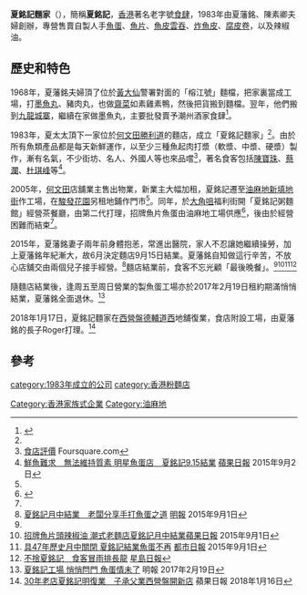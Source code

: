 {{Infobox restaurant
| embed               = 
| name                = 夏銘記麵家 <!-- Leave blank if embed set to yes -->
| title               = 夏銘記 <!-- If embedding use this for secondary small font title -->
| logo                = 
| logo_width          = 
| logo_alt            = 
| image               =
| image_width         = 
| image_alt           = 
| image_caption       = 
| pushpin_map         = <!-- Requires {{para|coordinates}}. -->
| map_size            = 
| map_alt             = 
| map_caption         = 
| slogan              = 
| established         = {{Start date and age|1983}} <!-- {{Start date|YYYY|MM|DD}} -->
| closed              = {{End date|2015|09|15}} <!-- {{End date|YYYY|MM|DD}} -->
| current-owner       = 夏藩銘
| previous-owner      = 
| head-chef           = 夏藩銘
| chef                = 
| pastry-chef         = 
| food-type           = 麵、魚蛋、魚片、魚皮雲吞、炸魚皮、腐皮卷、辣椒油
| dress-code          = 
| rating              = 
| street-address      = 西營盤德輔道西
| city                = 
| county              =
| state               = 
| postcode            = <!-- or | zip = -->
| country             = {{HKG}}
| coordinates         = <!-- {{coord}} -->
| seating-capacity    = 
| reservations        = 
| locations     = 
| other-label         = <!-- replaces "Other information" label -->
| other-information   = 
| website             = <!-- {{URL|example.com}} -->
}}
'''夏銘記麵家'''（'''{{lang-en|Ha Ming Kee Noodle Shop}}'''），簡稱'''夏銘記'''，[[香港|香港]]著名老字號[[食肆|食肆]]，1983年由夏藩銘、陳素卿夫婦創辦，專營售賣自製人手[[魚蛋|魚蛋]]、[[魚片|魚片]]、[[魚皮雲吞|魚皮雲吞]]、[[炸魚皮|炸魚皮]]、[[腐皮卷|腐皮卷]]，以及辣椒油。

==歷史和特色==
1968年，夏藩銘夫婦頂了位於[[黃大仙區|黃大仙]]警署對面的「榕江號」麵檔，把家裏當成工場，打[[墨魚丸|墨魚丸]]、豬肉丸，也做[[齋菜|齋菜]]如素雞素鴨，然後把貨搬到麵檔。翌年，他們搬到[[九龍城寨|九龍城寨]]，繼續在家做墨魚丸，主要批發賣予潮州酒家食肆<ref name="ha ming kee2">{{cite web|url=https://www.pentoy.hk/?p=38215|title=夏銘記：做生意唔呃秤　真魚蛋唔彈牙（做生意不欺騙　真魚丸沒彈性）|author=陳嘉文|publisher=《[[評台|評台]]》|date=2015年9月7日}}</ref>。

1983年，夏太太頂下一家位於[[何文田|何文田]][[勝利道|勝利道]]的麵店，成立「夏銘記麵家」<ref name="ha ming kee2"/>。由於所有魚類產品都是每天新鮮運作，以至少三種魚起肉打漿（軟漿、中漿、硬漿）製作，漸有名氣，不少街坊、名人、外國人等也來品嚐<ref>[https://foursquare.com/v/ha-ming-kee-%E5%A4%8F%E9%8A%98%E8%A8%98%E9%BA%B5%E5%AE%B6/4bcdaba68920b7138a09a0dc 食店評價] {{Wayback|url=https://foursquare.com/v/ha-ming-kee-%E5%A4%8F%E9%8A%98%E8%A8%98%E9%BA%B5%E5%AE%B6/4bcdaba68920b7138a09a0dc |date=20150916192059 }}Foursquare.com</ref>，著名食客包括[[陳寶珠|陳寶珠]]、[[蔡瀾|蔡瀾]]、[[杜琪峰|杜琪峰]]等<ref name="ha ming kee1">[http://hk.apple.nextmedia.com/news/art/20150902/19279478 鮮魚難求　無法維持質素 明星魚蛋店　夏銘記9.15結業] {{Wayback|url=http://hk.apple.nextmedia.com/news/art/20150902/19279478 |date=20150907024946 }}[[蘋果日報|蘋果日報]] 2015年9月2日</ref>。

2005年，[[何文田|何文田]]店舖業主售出物業，新業主大幅加租，夏銘記遷至[[油麻地|油麻地]][[新填地街|新填地街]]作工場，在[[駿發花園|駿發花園]]另租地鋪作門巿<ref name="ha ming kee1" />。同年，於[[大角咀|大角咀]]福利街開「夏銘記粥麵館」經營茶餐廳，由第二代打理，招牌魚片魚蛋由油麻地工場供應<ref>{{cite news|url=https://hk.lifestyle.appledaily.com/etw/magazine/article/20100716/3_14243618/%E5%A4%8F%E9%8A%98%E8%A8%98%E9%96%8B%E8%8C%B6%E9%A4%90%E5%BB%B3|title=夏銘記開茶餐廳|publisher=蘋果日報|date=2010年7月16日|accessdate=2018年11月27日|archive-date=2018年11月28日|archive-url=https://web.archive.org/web/20181128075236/https://hk.lifestyle.appledaily.com/etw/magazine/article/20100716/3_14243618/%E5%A4%8F%E9%8A%98%E8%A8%98%E9%96%8B%E8%8C%B6%E9%A4%90%E5%BB%B3|dead-url=no}}</ref>，後由於經營困難而結束<ref name="ha ming kee1" />。

2015年，夏藩銘妻子兩年前身體抱恙，常進出醫院，家人不忍讓她繼續操勞，加上夏藩銘年紀漸大，故6月決定麵店9月15日結業。夏藩銘自知做這行辛苦，不放心店舖交由兩個兒子接手經營。<ref>[https://news.mingpao.com/ins/instantnews/web_tc/article/20150901/s00001/1441099463353 夏銘記月中結業　老闆分享手打魚蛋之道] {{Wayback|url=https://news.mingpao.com/ins/instantnews/web_tc/article/20150901/s00001/1441099463353 |date=20181127234253 }}[[明報|明報]] 2015年9月1日</ref>麵店結業前，食客不忘光顧「最後晚餐」。<ref name="ha ming kee1" /><ref>[http://hk.apple.nextmedia.com/realtime/news/20150901/54154256?top=4h 招牌魚片頭辣椒油 潮式老麵店夏銘記月中結業][[蘋果日報|蘋果日報]] 2015年9月1日</ref><ref>[http://www.metrohk.com.hk/index.php?cmd=detail&id=289461 具47年歷史月中關閉 夏銘記結業魚蛋不再] {{Wayback|url=http://www.metrohk.com.hk/index.php?cmd=detail&id=289461 |date=20151012132250 }}[[都市日報|都市日報]] 2015年9月1日</ref><ref>[http://www.singtaousa.com/462450/post-%E4%B8%8D%E6%8D%A8%E5%A4%8F%E9%8A%98%E8%A8%98%E3%80%80%E9%A3%9F%E5%AE%A2%E5%86%92%E9%9B%A8%E6%8E%92%E9%95%B7%E9%BE%8D/?variant=zh-hk&fs=16 不捨夏銘記　食客冒雨排長龍] {{Wayback|url=http://www.singtaousa.com/462450/post-%E4%B8%8D%E6%8D%A8%E5%A4%8F%E9%8A%98%E8%A8%98%E3%80%80%E9%A3%9F%E5%AE%A2%E5%86%92%E9%9B%A8%E6%8E%92%E9%95%B7%E9%BE%8D/?variant=zh-hk&fs=16 |date=20150924102053 }}[[星島日報|星島日報]]</ref>

隨麵店結業後，逢周五至周日營業的製魚蛋工場亦於2017年2月19日租約期滿悄悄結業，夏藩銘全面退休。<ref>[https://ol.mingpao.com/php/cultureleisure3.php?nodeid=1487441397458&subcate=culture&issue=20170219 夏銘記工場 悄悄閂門 魚蛋情未了] {{Wayback|url=https://ol.mingpao.com/php/cultureleisure3.php?nodeid=1487441397458&subcate=culture&issue=20170219 |date=20181127234406 }}明報 2017年2月19日</ref>

2018年1月17日，夏銘記麵家在[[西營盤|西營盤]][[德輔道西|德輔道西]]地舖復業，食店附設工場，由夏藩銘的長子Roger打理。<ref name='蘋果'>[https://hk.news.appledaily.com/local/realtime/article/20180116/57715438 30年老店夏銘記明復業　子承父業西營盤開新店] {{Wayback|url=https://hk.news.appledaily.com/local/realtime/article/20180116/57715438 |date=20180118010453 }}蘋果日報 2018年1月16日</ref>

==參考==
{{reflist}}

[[category:1983年成立的公司|category:1983年成立的公司]]
[[category:香港粉麵店|category:香港粉麵店]]
[[Category:香港家族式企業|Category:香港家族式企業]]
[[Category:油麻地|Category:油麻地]]